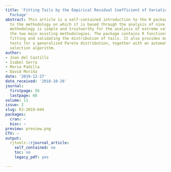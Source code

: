 ```yaml
---
title: 'Fitting Tails by the Empirical Residual Coefficient of Variation: The ercv
  Package'
abstract: This article is a self-contained introduction to the R package ercv and
  to the methodology on which it is based through the analysis of nine examples. The
  methodology is simple and trustworthy for the analysis of extreme values and relates
  the two main existing methodologies. The package contains R functions for visualizing,
  fitting and validating the distribution of tails. It also provides multiple threshold
  tests for a generalized Pareto distribution, together with an automatic threshold
  selection algorithm.
author:
- Joan del Castillo
- Isabel Serra
- Maria Padilla
- David Moriña
date: '2019-12-27'
date_received: '2018-10-26'
journal:
  firstpage: 56
  lastpage: 68
volume: 11
issue: 2
slug: RJ-2019-044
packages:
  cran: ~
  bioc: ~
preview: preview.png
CTV: ~
output:
  rjtools::rjournal_article:
    self_contained: no
    toc: no
    legacy_pdf: yes

---
```

